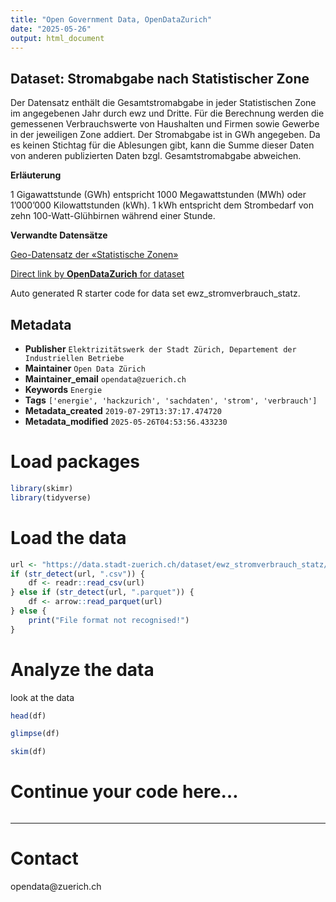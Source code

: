 ```yaml
---
title: "Open Government Data, OpenDataZurich"
date: "2025-05-26"
output: html_document
---
```


## Dataset: Stromabgabe nach Statistischer Zone

Der Datensatz enthält die Gesamtstromabgabe in jeder Statistischen Zone im angegebenen Jahr durch ewz und Dritte. Für die Berechnung werden die gemessenen Verbrauchswerte von Haushalten und Firmen sowie Gewerbe in der jeweiligen Zone addiert. Der Stromabgabe ist in GWh angegeben.
Da es keinen Stichtag für die Ablesungen gibt, kann die Summe dieser Daten von anderen publizierten Daten bzgl. Gesamtstromabgabe abweichen.

**Erläuterung**

1 Gigawattstunde (GWh) entspricht 1000 Megawattstunden (MWh) oder 1'000'000 Kilowattstunden (kWh). 1 kWh entspricht dem Strombedarf von zehn 100-Watt-Glühbirnen während einer Stunde.

**Verwandte Datensätze**

[Geo-Datensatz der «Statistische Zonen»](https://data.stadt-zuerich.ch/dataset/statistische_zone)



[Direct link by **OpenDataZurich** for dataset](https://data.stadt-zuerich.ch/dataset/ewz_stromverbrauch_statz)

Auto generated R starter code for data set ewz_stromverbrauch_statz.

## Metadata

- **Publisher** `Elektrizitätswerk der Stadt Zürich, Departement der Industriellen Betriebe`
- **Maintainer** `Open Data Zürich`
- **Maintainer_email** `opendata@zuerich.ch`
- **Keywords** `Energie`
- **Tags** `['energie', 'hackzurich', 'sachdaten', 'strom', 'verbrauch']`
- **Metadata_created** `2019-07-29T13:37:17.474720`
- **Metadata_modified** `2025-05-26T04:53:56.433230`


# Load packages

```r
library(skimr)
library(tidyverse)
```

# Load the data

```r
url <- "https://data.stadt-zuerich.ch/dataset/ewz_stromverbrauch_statz/download/consumption_2015_Stand_20160316.csv"
if (str_detect(url, ".csv")) {
    df <- readr::read_csv(url)
} else if (str_detect(url, ".parquet")) {
    df <- arrow::read_parquet(url)
} else {
    print("File format not recognised!")
}
```

# Analyze the data

look at the data
```r
head(df)
```

```r
glimpse(df)
```

```r
skim(df)
```

# Continue your code here...

```r

```

------------------------------------------------------------------------

# Contact

opendata@zuerich.ch
